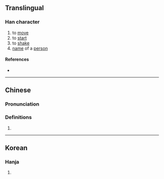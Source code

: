 {{character info/new}}
==Translingual==

===Han character===
{{Han char|rn=9|rad=人|as=06|sn=8|four=21291|canj=OYMF|ids=⿰亻⿱土寸}}

# to [[move]]
# to [[start]]
# to [[shake]]
# [[name]] of a [[person]]

====References====
* {{Han ref|kx=0102.291|hdz=10147.050|uh=3450|ud=13392}}

----

==Chinese==
{{zh-forms}}

===Pronunciation===
{{zh-pron
|m=shū
|c=suk1
|mc=
|oc=
|ma=
|cat=v,pn
}}

===Definitions===
{{zh-hanzi}}

# {{rfdef|lang=zh}}

----

==Korean==

===Hanja===
{{ko-hanja|hangeul=숙|rv=suk|mr=suk|y=swuk}}

# {{defn|lang=ko|sort=人06}}